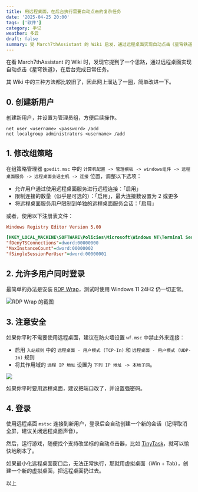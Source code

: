 ```yaml
---
title: 用远程桌面，在后台执行需要自动点击的复杂任务
date: '2025-04-25 20:00'
tags: ['软件']
category: 手记
weather: 多云
draft: false
summary: 受 March7thAssistant 的 Wiki 启发，通过远程桌面实现自动点击《星穹铁道》，在后台完成日常任务。
---
```


在看 March7thAssistant 的 Wiki 时，发现它提到了一个思路，通过远程桌面实现自动点击《星穹铁道》，在后台完成日常任务。

其 Wiki 中的三种方法都比较旧了，因此网上溜达了一圈，简单改进一下。

## 0. 创建新用户

创建新用户，并设置为管理员组，方便后续操作。

```batch
net user <username> <password> /add
net localgroup administrators <username> /add
```

## 1. 修改组策略

在组策略管理器 `gpedit.msc` 中的 `计算机配置 -> 管理模板 -> windows组件 -> 远程桌面服务 -> 远程桌面会话主机 -> 连接` 位置，调整以下选项：

- 允许用户通过使用远程桌面服务进行远程连接：「启用」
- 限制连接的数量（似乎是可选的）：「启用」，最大连接数设置为 2 或更多
- 将远程桌面服务用户限制到单独的远程桌面服务会话：「启用」

或者，使用以下注册表文件：

```ini
Windows Registry Editor Version 5.00

[HKEY_LOCAL_MACHINE\SOFTWARE\Policies\Microsoft\Windows NT\Terminal Services]
"fDenyTSConnections"=dword:00000000
"MaxInstanceCount"=dword:00000002
"fSingleSessionPerUser"=dword:00000001
```

## 2. 允许多用户同时登录

最简单的办法是安装 [RDP Wrap](https://github.com/sebaxakerhtc/rdpwrap/releases)，测试时使用 Windows 11 24H2 仍一切正常。

![RDP Wrap 的截图](https://s2.loli.net/2025/04/25/kjO13XSv4osHWzu.png)

## 3. 注意安全

如果你平时不需要使用远程桌面，建议在防火墙设置 `wf.msc` 中禁止外来连接：

- 启用 `入站规则` 中的 `远程桌面 - 用户模式 (TCP-In)` 和 `远程桌面 - 用户模式 (UDP-In)` 规则
- 将其作用域的 `远程 IP 地址` 设置为 `下列 IP 地址 -> 本地子网`。

![](https://s2.loli.net/2025/04/25/n2MbkXylHF6VDrW.png)

如果你平时要用远程桌面，建议把端口改了，并设置强密码。

## 4. 登录

使用远程桌面 `mstsc` 连接到新用户，登录后会自动创建一个新的会话（记得取消全屏，建议关闭远程桌面声音）。

然后，运行游戏，随便找个支持改坐标的自动点击器，比如 [TinyTask](https://tinytask.net/)，就可以愉快地刷本了。

如果最小化远程桌面窗口后，无法正常执行，那就用虚拟桌面（Win + Tab），创建一个新的虚拟桌面，把远程桌面扔过去。

以上

